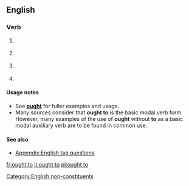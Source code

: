 {{also|ought|aught to do with}}
==English==

===Verb===
{{head|en|verb|head=[[ought]] [[to#Particle|to]]}}

# {{context|auxiliary}} {{non-gloss definition|Indicating [[duty]] or [[obligation]].}}
# {{context|auxiliary}} {{non-gloss definition|Indicating [[advisability]] or [[prudence]].}}
# {{context|auxiliary}} {{non-gloss definition|Indicating [[desirability]].}}
# {{context|auxiliary}} {{non-gloss definition|Indicating [[likelihood]] or [[probability]].}}

====Usage notes====
* See '''[[ought]]''' for fuller examples and usage.
* Many sources consider that '''ought to''' is the basic modal verb form. However, many examples of the use of '''ought''' without '''to''' as a basic modal auxiliary verb are to be found in common use.

====See also====
* [[Appendix:English tag questions]]

[[Category:English non-constituents]]

[[fr:ought to]]
[[it:ought to]]
[[pl:ought to]]